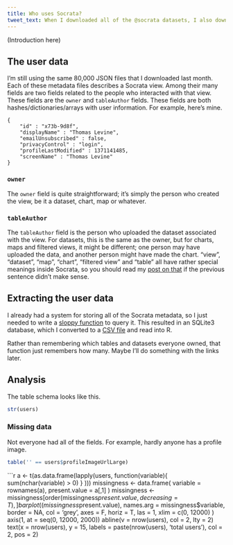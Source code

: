 ```yaml
---
title: Who uses Socrata?
tweet_text: When I downloaded all of the @socrata datasets, I also downloaded all of the users.
---
```


(Introduction here)

## The user data
I'm still using the same 80,000 JSON files that I downloaded last month.
Each of these metadata files describes a Socrata view. Among their many
fields are two fields related to the people who interacted with that view.
These fields are the `owner` and  `tableAuthor` fields. These fields are
both hashes/dictionaries/arrays with user information. For example, here's
mine.

    {
        "id" : "x73b-9d8f",
        "displayName" : "Thomas Levine",
        "emailUnsubscribed" : false,
        "privacyControl" : "login",
        "profileLastModified" : 1371141485,
        "screenName" : "Thomas Levine"
    }

### `owner`
The `owner` field is quite straightforward; it's simply the person who
created the view, be it a dataset, chart, map or whatever.

### `tableAuthor`
The `tableAuthor` field is the person who uploaded the dataset associated
with the view. For datasets, this is the same as the owner, but for charts,
maps and filtered views, it might be different; one person may have uploaded
the data, and another person might have made the chart. "view", "dataset",
"map", "chart", "filtered view" and "table" all have rather special meanings
inside Socrata, so you should read my [post on that](/!/socrata-genealogies)
if the previous sentence didn't make sense.

## Extracting the user data
I already had a system for storing all of the Socrata metadata, so I just needed to write a
[sloppy function](https://github.com/tlevine/socrata-analysis/blob/e3d12254e928f986f1a83ed2099577e289048b94/numbers/run.py#L207)
to query it. This resulted in an SQLite3 database, which I converted to a
[CSV file](https://raw.github.com/tlevine/socrata-analysis/e3d12254e928f986f1a83ed2099577e289048b94/users.csv)
and read into R.

<!--
In case a view was federated, only one copy is counted, so this doesn't
have the duplication issues that some people were concerned about.
-->

Rather than remembering which tables and datasets everyone owned, that function
just remembers how many. Maybe I'll do something with the links later.

## Analysis

The table schema looks like this.

```r
str(users)
```

### Missing data
Not everyone had all of the fields. For example, hardly anyone has a profile image.

```r
table('' == users$profileImageUrlLarge)
```

```r
a <- t(as.data.frame(lapply(users, function(variable){ sum(nchar(variable) > 0) } )))
missingness <- data.frame(
  variable = rownames(a),
  present.value = a[,1]
)
missingness <- missingness[order(missingness$present.value, decreasing = T),]
barplot(
  (missingness$present.value),
  names.arg = missingness$variable,
  border = NA, col = 'grey', axes = F, horiz = T, las = 1,
  xlim = c(0, 12000)
)
axis(1, at = seq(0, 12000, 2000))
abline(v = nrow(users), col = 2, lty = 2)
text(x = nrow(users), y = 15, labels = paste(nrow(users), 'total users'), col = 2, pos = 2)
